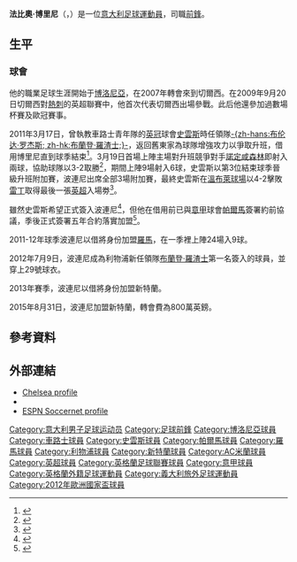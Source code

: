 {{noteTA|G1=EPL|G2=意甲|G3=football|G4=liverpoolfc
|T=zh-hans:法比奥·博里尼;zh-hk:法比奧·波連尼;zh-tw:法比奧·博里尼;
|1=zh-hans:博里尼;zh-hk:波連尼;zh-tw:博里尼;
}}
{{Football player infobox
| playername         = 法比奧·博里尼<br />''Fabio Borini''
| image              = FabioBoriniMilan (cropped).jpg
| fullname           = Fabio Borini
| nickname           = 
| dateofbirth        = {{birth date and age|1991|3|23}}
| cityofbirth        = [[本蒂沃利奧|本蒂沃利奧]]
| countryofbirth     = [[意大利|意大利]]
| height             =  {{height|meters=1.80}}
| currentclub        = 
| clubnumber         = 
| position           = [[前鋒_(足球)|前鋒]]
| youthyears1        = 2001–2007 |youthclubs1 = [[博洛尼亞足球俱樂部|博洛尼亞]]
| youthyears2        = 2007–2009 |youthclubs2 = [[切爾西足球俱樂部|切爾西]]
| years1             = 2009–2011 |clubs1      = [[切爾西足球俱樂部|切爾西]]                      |caps1 = 4  |goals1 = 0
| years2             = 2011      |clubs2      = → [[斯旺西城足球俱乐部|史雲斯]] |caps2 = 9  |goals2 = 6
| years3             = 2011–2012 |clubs3      = [[帕爾馬足球俱樂部|帕爾馬]]                          |caps3 = 0  |goals3 = 0
| years4             = 2011–2012 |clubs4      = → [[羅馬足球會|羅馬]]                   |caps4 = 24 |goals4 = 9
| years5             = 2012–2015 |clubs5      = [[利物浦足球會|利物浦]]                  |caps5 = 25 |goals5 = 2
| years6             = 2013–2014     |clubs6      = → [[桑德兰足球俱乐部|桑德兰]]     |caps6 = 32 |goals6 = 7
| years7             = 2015–2018     |clubs7      = [[桑德兰足球俱乐部|桑德兰]]     |caps7 = 50 |goals7 = 7
| years8             = 2017–2018     |clubs8      = → [[AC米蘭|AC米蘭]]     |caps8 = 29 |goals8 = 2
| years9             = 2018–2020     |clubs9      =  [[AC米蘭|AC米蘭]]     |caps9 = 22 |goals9 = 2
| years10 = 2020
| clubs10 = [[維羅納足球俱樂部|維羅納]]
| caps10 = 14
| goals10 = 3
| nationalyears1  = 2008–2009 |nationalteam1 = [[義大利17歲以下國家足球隊|義大利U17]] |nationalcaps1 = 7  |nationalgoals1 = 1
| nationalyears2  = 2009–2010 |nationalteam2 = [[義大利19歲以下國家足球隊|義大利U19]] |nationalcaps2 = 5  |nationalgoals2 = 3
| nationalyears3  = 2009–2013 |nationalteam3 = [[義大利21歲以下國家足球隊|義大利U21]] |nationalcaps3 = 18 |nationalgoals3 = 6
| nationalyears4  = 2012–     |nationalteam4 = [[義大利國家足球隊|義大利]]              |nationalcaps4 = 1  |nationalgoals4 = 0
| medaltemplates     = {{MedalCountry|{{ITA}}}}
{{MedalSport  |Association football}}
{{MedalSilver |[[2012年欧洲足球锦标赛|波蘭/烏克蘭 2012]]|}}
| pcupdate           = 2020年1月14日
| ntupdate           = 2012年7月13日
}}

'''法比奧·博里尼'''（{{lang-it|'''Fabio Borini'''}}，{{bd|1991年|3月23日|catidx=Borini, Fabio}}）是一位[[意大利|意大利]][[足球|足球]][[運動員|運動員]]，司職[[前鋒_(足球)|前鋒]]。

==生平==
===球會===
他的職業足球生涯開始于[[博洛尼亞足球俱樂部|博洛尼亞]]，在2007年轉會來到切爾西。在2009年9月20日切爾西對[[托特纳姆热刺足球俱乐部|熱刺]]的英超聯賽中，他首次代表切爾西出場參戰。此后他還參加過數場杯賽及歐冠賽事。

2011年3月17日，曾執教車路士青年隊的[[英冠|英冠]]球會[[斯旺西城足球俱乐部|史雲斯]]時任領隊[[布伦达·罗杰斯|-{zh-hans:布伦达·罗杰斯; zh-hk:布蘭登·羅渣士;}-]]，返回舊東家為球隊增強攻力以爭取升班，借用博里尼直到球季結束<ref>{{cite news |language=en |url=http://news.bbc.co.uk/sport2/hi/football/teams/s/swansea_city/9427434.stm |title=Swansea sign Borini from Chelsea |publisher=''[[BBC_Sport|BBC Sport]]'' |date=2011-03-17 |accessdate=2011-03-17 |archive-date=2011-03-20 |archive-url=https://web.archive.org/web/20110320043740/http://news.bbc.co.uk/sport2/hi/football/teams/s/swansea_city/9427434.stm |dead-url=no }}</ref>。3月19日首場上陣主場對升班競爭對手[[诺丁汉森林足球俱乐部|諾定咸森林]]即射入兩球，協助球隊以3-2取勝<ref>{{cite news |language=en |url=http://news.bbc.co.uk/sport2/hi/football/eng_div_1/9426577.stm |title=Swansea 3-2 Nott'm Forest |publisher=''[[BBC_Sport|BBC Sport]]'' |date=2011-03-19 |accessdate=2011-03-21 |archive-date=2011-03-21 |archive-url=https://web.archive.org/web/20110321064559/http://news.bbc.co.uk/sport2/hi/football/eng_div_1/9426577.stm |dead-url=no }}</ref>，期間上陣9場射入6球，史雲斯以第3位結束球季晉級升班附加賽，波連尼出席全部3場附加賽，最終史雲斯在[[溫布萊球場|溫布萊球場]]以4-2擊敗[[雷丁足球俱乐部|雷丁]]取得最後一張[[英超|英超]]入場劵<ref>{{cite news |language=en |url=http://news.bbc.co.uk/sport2/hi/football/13497817.stm |title=Reading 2-4 Swansea |publisher=''[[BBC_Sport|BBC Sport]]'' |date=2011-05-30 |accessdate=2011-06-09 |archive-date=2010-07-21 |archive-url=https://web.archive.org/web/20100721195910/http://news.bbc.co.uk/sport2/hi/football/13497817.stm |dead-url=no }}</ref>。

雖然史雲斯希望正式簽入波連尼<ref>{{cite news |language=en |url=http://news.bbc.co.uk/sport2/hi/football/13085729.stm |title=Swansea City to consider permanent Fabio Borini move |publisher=''[[BBC_Sport|BBC Sport]]'' |date=2011-04-15 |accessdate=2011-06-09 |archive-date=2011-04-18 |archive-url=https://web.archive.org/web/20110418094555/http://news.bbc.co.uk/sport2/hi/football/13085729.stm |dead-url=no }}</ref>，但他在借用前已與[[意甲|意甲]]球會[[帕爾馬足球俱樂部|帕爾馬]]簽署約前協議，季後正式簽署五年合約落實加盟<ref>{{cite news |language=en |url=http://news.bbc.co.uk/sport2/hi/football/13614689.stm |title=Swansea City resigned to losing Fabio Borini to Parma |publisher=''[[BBC_Sport|BBC Sport]]'' |date=2011-06-01 |accessdate=2011-06-09 |archive-date=2011-08-10 |archive-url=https://web.archive.org/web/20110810200742/http://news.bbc.co.uk/sport2/hi/football/13614689.stm |dead-url=no }}</ref>。

2011-12年球季波連尼以借將身份加盟[[羅馬足球俱樂部|羅馬]]，在一季裡上陣24場入9球。

2012年7月9日，波連尼成為利物浦新任領隊[[布蘭登·羅渣士|布蘭登·羅渣士]]第一名簽入的球員，並穿上29號球衣。

2013年賽季，波連尼以借將身份加盟新特蘭。

2015年8月31日，波連尼加盟新特蘭，轉會費為800萬英鎊。

==參考資料==
{{reflist}}

==外部連結==
*[https://web.archive.org/web/20090106055144/http://www.chelseafc.com/page/TheReservesProfiles/0%2C%2C10268~1233186%2C00.html Chelsea profile]
*{{soccerbase|52228|法比奧·博里尼}}
*[http://soccernet-assets.espn.go.com/players/gamelog?id=140931&cc=5901 ESPN Soccernet profile]

{{2012年欧洲足球锦标赛意大利参赛名单}}

{{DEFAULTSORT:Borini, Fabio}}
[[Category:意大利男子足球运动员|Category:意大利男子足球运动员]]
[[Category:足球前鋒|Category:足球前鋒]]
[[Category:博洛尼亞球員|Category:博洛尼亞球員]]
[[Category:車路士球員|Category:車路士球員]]
[[Category:史雲斯球員|Category:史雲斯球員]]
[[Category:帕爾馬球員|Category:帕爾馬球員]]
[[Category:羅馬球員|Category:羅馬球員]]
[[Category:利物浦球員|Category:利物浦球員]]
[[Category:新特蘭球員|Category:新特蘭球員]]
[[Category:AC米蘭球員|Category:AC米蘭球員]]
[[Category:英超球員|Category:英超球員]]
[[Category:英格蘭足球聯賽球員|Category:英格蘭足球聯賽球員]]
[[Category:意甲球員|Category:意甲球員]]
[[Category:英格蘭外籍足球運動員|Category:英格蘭外籍足球運動員]]
[[Category:義大利旅外足球運動員|Category:義大利旅外足球運動員]]
[[Category:2012年歐洲國家盃球員|Category:2012年歐洲國家盃球員]]
